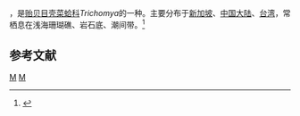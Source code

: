 {{noteTA
|T=zh-cn:毛贻贝; zh-tw:毛殼菜蛤;
|1=zh-cn:毛贻贝; zh-tw:毛殼菜蛤;
}}
{{Speciesbox
| taxon = Trichomya hirsuta
| binomial_authority = (Lamarck, 1819)
}}
{{地区用词4|start=学名：''{{lang|la|Trichomya hirsuta}}''|cn=毛贻贝|tw=毛殼菜蛤|as=称}}，是[[贻贝目|贻贝目]][[壳菜蛤科|壳菜蛤科]]''Trichomya''的一种。主要分布于[[新加坡|新加坡]]、[[中国大陆|中国大陆]]、[[台湾|台湾]]，常栖息在浅海珊瑚礁、岩石底、潮间带。<ref>{{cite web|url=http://shell.sinica.edu.tw/chinese/shellbase_detail.php?science_no=2214|title=国际贝库：毛贻贝|publisher=台湾贝类资料库|accessdate=2009-08-11|archive-date=2016-03-04|archive-url=https://web.archive.org/web/20160304125751/http://shell.sinica.edu.tw/chinese/shellbase_detail.php?science_no=2214|dead-url=no}}</ref>

== 参考文献 ==
{{reflist|2}}
{{Taxonbar|from=Q7840845}}

[[Category:壳菜蛤科|M]]
[[Category:1819年描述的动物|M]]